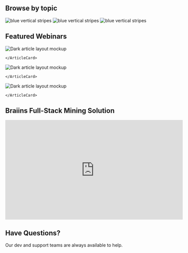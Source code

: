
## Browse by topic
 
<CardGroup>
  <MiniCard title="Mining Basics" href="#" actionIcon="arrowRight" />
  <MiniCard title="Braiins Insights" href="#" actionIcon="arrowRight" />
  <MiniCard title="Braiins OS+" href="#" actionIcon="arrowRight" />
  <MiniCard title="Farm Proxy" href="#" actionIcon="arrowRight" />
  <MiniCard title="Farm Toolbox" href="#" actionIcon="arrowRight" />
  <MiniCard title="Farm Monitor" href="#" actionIcon="arrowRight" />
  <MiniCard title="Braiins Pool" href="#" actionIcon="arrowRight" />
  <MiniCard title="Tools & Processes" href="#" actionIcon="arrowRight" />
</CardGroup>


<FeatureCard
    color="dark"
    href="/getting-started"
    title="Webinars"
    actionIcon="arrowRight"
    className="homepage-feature"
    >

<ArtDirection>

![blue vertical stripes](../images/blue-stripes-mobile.jpg)
![blue vertical stripes](../images/blue-stripes-tablet.jpg)
![blue vertical stripes](../images/blue-stripes.jpg)

</ArtDirection>

</FeatureCard>

## Featured Webinars
 
<Row>
  <Column colMd={4} colLg={4} noGutterMdLeft>
    <ArticleCard
      title="Farm Proxy: Installation and Configuration"
      readTime="13 minutes"
      href="#">
      
![Dark article layout mockup](../images/Article_06.png)


    </ArticleCard>

  </Column>
  <Column colMd={4} colLg={4} noGutterMdLeft>
    <ArticleCard
      title="Farm Proxy: Installation and Configuration"
      readTime="13 minutes"
      href="#">
      
![Dark article layout mockup](../images/Article_06.png)


    </ArticleCard>

  </Column>
  <Column colMd={4} colLg={4} noGutterMdLeft>
    <ArticleCard
      title="Farm Proxy: Installation and Configuration"
      readTime="13 minutes"
      href="#">
      
![Dark article layout mockup](../images/Article_06.png)


    </ArticleCard>

  </Column>
</Row>

## Braiins Full-Stack Mining Solution
<iframe width="560" height="315" src="https://www.youtube.com/embed/AXfyDhbx4WY" title="YouTube video player" frameborder="0" allow="accelerometer; autoplay; clipboard-write; encrypted-media; gyroscope; picture-in-picture" allowfullscreen></iframe>

## Have Questions?
Our dev and support teams are always available to help.

<Column colMd={4} colLg={4} noGutterSm>
  <ResourceCard
    subTitle="View our Telegram group"
    actionIcon="arrowRight"
    aspectRatio="2:1"
    href="[https://gatsby-theme-carbon.now.sh](https://t.me/BraiinsOS)">
  </ResourceCard>
  <ResourceCard
    subTitle="Contact Support"
    actionIcon="arrowRight"
    aspectRatio="2:1"
    href="[https://gatsby-theme-carbon.now.sh](https://t.me/BraiinsOS)">
  </ResourceCard>
  <ResourceCard
    subTitle="Give us Feedback and upvote product ideas"
    actionIcon="arrowRight"
    aspectRatio="2:1"
    href="[https://gatsby-theme-carbon.now.sh](https://t.me/BraiinsOS)">
  </ResourceCard>
</Column>
